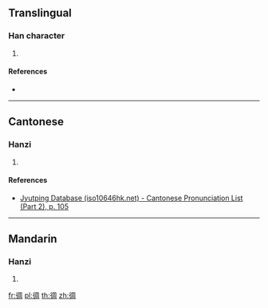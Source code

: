 {{character info/new}}
==Translingual==

===Han character===
{{Han char|rn=60|rad=彳|as=08|sn=11|four=27220|canj=HOBGR|ids=⿰彳周}}

# {{defn|Han|sort=彳08}}

====References====
* {{Han ref|kx=0368.190|dkj=10153|dj=0693.010|hdz=20831.040|uh=5F9F|ud=24479|bh=D550|bd=54608}}

----

==Cantonese==

===Hanzi===
{{yue-hanzi|jyut=[[zau1]]|y=jau1}}

# {{defn|lang=yue|sort=彳08}}

====References====
* [http://www.iso10646hk.net/jp/document/download.jsp Jyutping Database (iso10646hk.net) - Cantonese Pronunciation List (Part 2), p. 105]

----

==Mandarin==

===Hanzi===
{{cmn-hanzi|pin=[[zhōu]] ([[zhou1]]), [[lái]] ([[lai2]]), [[lài]] ([[lai4]])|wg=chou<sup>1</sup>, lai<sup>2</sup>, lai<sup>4</sup>}}

# {{defn|lang=cmn|sort=彳08}}

[[fr:徟]]
[[pl:徟]]
[[th:徟]]
[[zh:徟]]